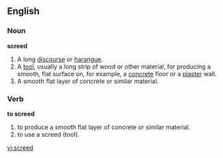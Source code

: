 ==English==
===Noun===
'''screed'''
#A long [[discourse]] or [[harangue]].
#A [[tool]], usually a long strip of wood or other material, for producing a smooth, flat surface on, for example, a [[concrete]] floor or a [[plaster]] wall.
#A smooth flat layer of concrete or similar material.

===Verb===
'''to screed'''
#to produce a smooth flat layer of concrete or similar material.
#to use a screed (tool).

[[vi:screed]]